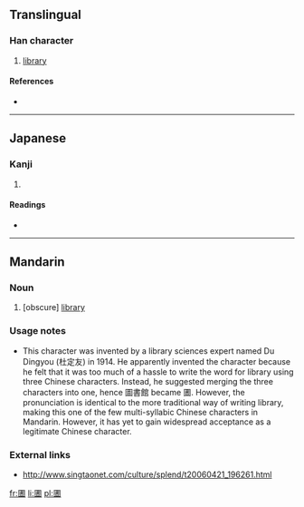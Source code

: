 ==Translingual==

===Han character===
{{Han char|rn=31|rad=囗|as=10|sn=13|four=|canj=田中土日 (WLGA)}}

# [[library]]

====References====
* {{Han ref|kx=0220.151|dkj=04829|dj=0452.070|hdz=10724.111|uh=5715|ud=22293}}

----

==Japanese==

===Kanji===
{{ja-kanji|grade=|rs=囗10}}

# {{defn|lang=ja|sort=囗10}}

====Readings====
* {{ja-readings|on=[[としょかん]] (toshokan), [[しょ]] (sho)|kun=}}

----

==Mandarin==

===Noun===
{{cmn-noun|ts|pin=túshūguǎn|pint=tu2shu1guan3|rs=囗10}}

# [obscure] [[library]]

===Usage notes===
* This character was invented by a library sciences expert named Du Dingyou (杜定友) in 1914.  He apparently invented the character because he felt that it was too much of a hassle to write the word for library using three Chinese characters.  Instead, he suggested merging the three characters into one, hence 圖書館 became 圕.  However, the pronunciation is identical to the more traditional way of writing library, making this one of the few multi-syllabic Chinese characters in Mandarin.  However, it has yet to gain widespread acceptance as a legitimate Chinese character.

===External links===
* http://www.singtaonet.com/culture/splend/t20060421_196261.html

[[fr:圕]]
[[li:圕]]
[[pl:圕]]